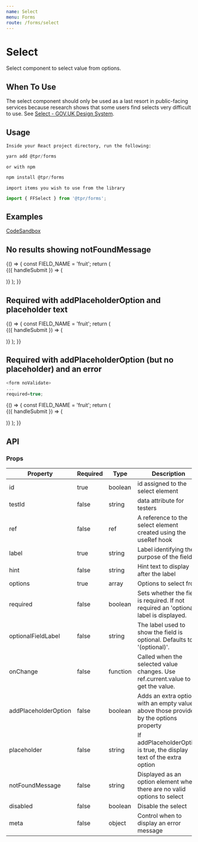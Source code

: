 ```yaml
---
name: Select
menu: Forms
route: /forms/select
---
```



# Select

Select component to select value from options.

## When To Use

The select component should only be used as a last resort in public-facing services
because research shows that some users find selects very difficult to use.
See [Select - GOV.UK Design System](https://design-system.service.gov.uk/components/select/).

## Usage

`Inside your React project directory, run the following:`

```js
yarn add @tpr/forms
```

`or with npm`

```js
npm install @tpr/forms
```

`import items you wish to use from the library`

```js
import { FFSelect } from '@tpr/forms';
```

## Examples

[CodeSandbox](https://codesandbox.io)

## No results showing notFoundMessage

<Playground>
	{() => {
		const FIELD_NAME = 'fruit';
		return (
			<Form
				onSubmit={console.log}
				initialValues={{ [FIELD_NAME]: { label: 'Apple', value: 1 } }}
			>
				{({ handleSubmit }) => (
					<form onSubmit={handleSubmit}>
						<div style={{ padding: 10 }}>
							<FFSelect
								id="sample-select-1"
								name={FIELD_NAME}
								label="Select Fruit"
								hint="Please select one of the fruit from the dropdown menu"
								options={[]}
								notFoundMessage="No fruits are available"
							/>
						</div>
					</form>
				)}
			</Form>
		);
	}}
</Playground>

## Required with addPlaceholderOption and placeholder text

<Playground>
	{() => {
		const FIELD_NAME = 'fruit';
		return (
			<Form onSubmit={console.log}>
				{({ handleSubmit }) => (
					<form onSubmit={handleSubmit} noValidate>
						<div style={{ padding: 10 }}>
							<FFSelect
								id="sample-select-2"
								name={FIELD_NAME}
								label="Select Fruit"
								hint="Please select one of the fruits from the dropdown menu"
								required={true}
								addPlaceholderOption={true}
								placeholder="Select a fruit"
								options={[
									{ label: 'Apple', value: 1 },
									{ label: 'Pear', value: 2 },
									{ label: 'Orange', value: 3 },
									{ label: 'Grape', value: 4 },
									{ label: 'Banana', value: 5 },
								]}
							/>
						</div>
					</form>
				)}
			</Form>
		);
	}}
</Playground>

## Required with addPlaceholderOption (but no placeholder) and an error

```js
<form noValidate>
...
required=true;
```

<Playground>
	{() => {
		const FIELD_NAME = 'fruit';
		return (
			<Form onSubmit={console.log}>
				{({ handleSubmit }) => (
					<form onSubmit={handleSubmit} noValidate>
						<div style={{ padding: 10 }}>
							<FFSelect
								id="sample-select-2"
								name={FIELD_NAME}
								meta={{ touched: true, error: 'Not fruity enough' }}
								label="Select Fruit"
								hint="Please select one of the fruit from the dropdown menu"
								required={true}
								addPlaceholderOption={true}
								options={[
									{ label: 'Apple', value: 1 },
									{ label: 'Pear', value: 2 },
									{ label: 'Orange', value: 3 },
									{ label: 'Grape', value: 4 },
									{ label: 'Banana', value: 5 },
								]}
							/>
						</div>
					</form>
				)}
			</Form>
		);
	}}
</Playground>

## API

### Props

| Property             | Required | Type     | Description                                                                            |
| -------------------- | -------- | -------- | -------------------------------------------------------------------------------------- |
| id                   | true     | boolean  | id assigned to the select element                                                      |
| testId               | false    | string   | data attribute for testers                                                             |
| ref                  | false    | ref      | A reference to the select element created using the useRef hook                        |
| label                | true     | string   | Label identifying the purpose of the field                                             |
| hint                 | false    | string   | Hint text to display after the label                                                   |
| options              | true     | array    | Options to select from                                                                 |
| required             | false    | boolean  | Sets whether the field is required. If not required an 'optional' label is displayed.  |
| optionalFieldLabel   | false    | string   | The label used to show the field is optional. Defaults to '(optional)'.                |
| onChange             | false    | function | Called when the selected value changes. Use ref.current.value to get the value.        |
| addPlaceholderOption | false    | boolean  | Adds an extra option with an empty value, above those provided by the options property |
| placeholder          | false    | string   | If addPlaceholderOption is true, the display text of the extra option                  |
| notFoundMessage      | false    | string   | Displayed as an option element when there are no valid options to select               |
| disabled             | false    | boolean  | Disable the select                                                                     |
| meta                 | false    | object   | Control when to display an error message                                               |
